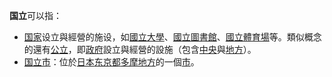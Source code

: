 '''国立'''可以指：

* [[国家|国家]]设立與經營的施设，如[[國立大學|國立大學]]、[[國立圖書館|國立圖書館]]、[[國家體育場|國立體育場]]等。類似概念的還有[[公立|公立]]，即[[政府|政府]]設立與經營的設施（包含[[中央政府|中央]]與[[地方政府|地方]]）。
* [[国立市|国立市]]：位於[[日本|日本]][[东京都|东京都]][[多摩地方|多摩地方]]的一個[[市|市]]。

{{disambig|G|Cat=二字消歧义}}